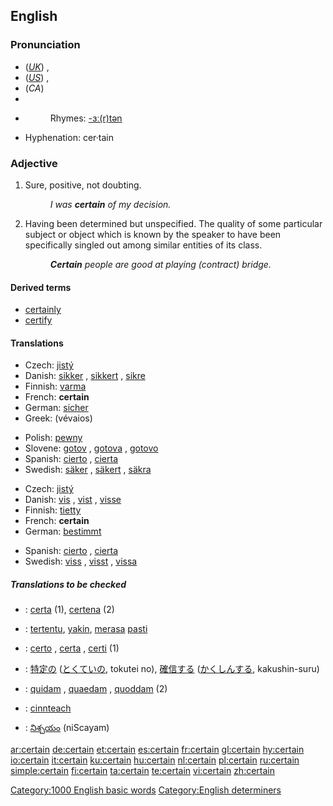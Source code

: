 ==English==

{{rank|often|themselves|half|269|certain|sent|keep|myself}}

===Pronunciation===
*(''[[Received Pronunciation|UK]]'') {{IPA|/sɜːtn/}}, {{SAMPA|/s3:tn/}}
*(''[[General American|US]]'') {{IPA|/sɝtn/}}, {{SAMPA|/s3`tn/}}
*(''CA'') {{IPA|/ˈsɝtən/ or /ˈsɝt̚n̩/}}
*{{Audio|En-ca-certain.ogg|Audio (CA)}}
*{{audio|en-us-certain.ogg|Audio (US)}}
*:Rhymes: [[Rhymes:English:-ɜː(r)tən|-ɜː(r)tən]]
*Hyphenation: cer&middot;tain

===Adjective===
{{wikipedia}}
{{en-adj}}

# Sure, positive, not doubting.
#: ''I was '''certain''' of my decision.''
# Having been determined but unspecified.  The quality of some particular subject or object which is known by the speaker to have been specifically singled out among similar entities of its class.
#: '''''Certain''' people are good at playing (contract) bridge.''

====Derived terms====
*[[certainly]] {{pos_adv}}
*[[certify]] {{pos_vt}}

====Translations====
{{trans-top|sure, positive, not doubting}}
*Czech: [[jistý]] {{m}}
*Danish: [[sikker]] {{c}}, [[sikkert]] {{n}}, [[sikre]] {{p}}
*Finnish: [[varma]]
*French: '''certain'''
*German: [[sicher]]
*Greek: {{t+|el|βέβαιος|m|}} (vévaios)
{{trans-mid}}
*Polish: [[pewny]] {{m}}
*Slovene: [[gotov]] {{m}}, [[gotova]] {{f}}, [[gotovo]] {{n}}
*Spanish: [[cierto]] {{m}}, [[cierta]] {{f}}
*Swedish: [[säker]] {{c}}, [[säkert]] {{n}}, [[säkra]] {{p}}
{{trans-bottom}}

{{trans-top|having been determined but unspecified}}
*Czech: [[jistý]] {{m}}
*Danish: [[vis]] {{c}}, [[vist]] {{n}}, [[visse]] {{p}}
*Finnish: [[tietty]]
*French: '''certain'''
*German: [[bestimmt]]
{{trans-mid}}
*Spanish: [[cierto]] {{m}}, [[cierta]] {{f}}
*Swedish: [[viss]] {{c}}, [[visst]] {{n}}, [[vissa]] {{p}}
{{trans-bottom}}

=====Translations to be checked=====
{{checktrans}}

*{{ttbc|Ido}}: [[certa]] (1), [[certena]] (2)
*{{ttbc|Indonesian}}: [[tentu|tertentu]], [[yakin]], [[rasa|merasa]] [[pasti]]
*{{ttbc|Italian}}: [[certo]] {{m}}, [[certa]] {{f}}, [[certi]] {{p}} (1)

*{{ttbc|Japanese}}: [[特定]]の ([[とくてい]]の, tokutei no), [[確信]]する ([[かくしん]]する, kakushin-suru)
*{{ttbc|Latin}}: [[quidam#Adjective|quidam]] {{m}}, [[quidam#Adjective|quaedam]] {{f}}, [[quidam#Adjective|quoddam]] {{n}} (2)
*{{ttbc|Scottish Gaelic}}: [[cinnteach]]
*{{ttbc|Telugu}}: [[నిశ్చయం]] (niScayam)


[[Category:1000 English basic words]]
[[Category:English determiners]]

[[ar:certain]]
[[de:certain]]
[[et:certain]]
[[es:certain]]
[[fr:certain]]
[[gl:certain]]
[[hy:certain]]
[[io:certain]]
[[it:certain]]
[[ku:certain]]
[[hu:certain]]
[[nl:certain]]
[[pl:certain]]
[[ru:certain]]
[[simple:certain]]
[[fi:certain]]
[[ta:certain]]
[[te:certain]]
[[vi:certain]]
[[zh:certain]]
